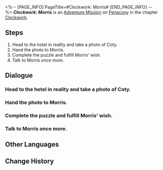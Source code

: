 <%-- [PAGE_INFO]
PageTitle=#Clockwork: Morris#
[END_PAGE_INFO] --%>
{{Stub|Dialogue.}}
{{Mission Infobox
|id            = 4240310
|title         = 
|image         = <!--Mission Clockwork Morris.png-->
|type          = Adventure
|event_name    = 
|chapter       = Clockwork
|requirements  = [[Trailblaze Mission]] ''[[Gentleness, the Name of Nocturne]]'' completed
|summary       = <!--official mission summary from Fate's Atlas-->
|characters    = Coty; Morris; Trailblazer
|startLocation = [[Penacony]] - [[Golden Hour]]
|world         = Penacony
|area          = Golden Hour
|prev          = 
|next          = 
|rewards       = Trailblaze EXP*100; Stellar Jade*10; Lost Crystal*3; Clock Credits*180; Credit*20,000
}}
'''''Clockwork: Morris''''' is an [[Adventure Mission]] on [[Penacony]] in the chapter [[Clockwork]].

==Steps==
# Head to the hotel in reality and take a photo of Coty.
# Hand the photo to Morris.
# Complete the puzzle and fulfill Morris' wish.
# Talk to Morris once more.

<!--
==Gameplay Notes==

--><!--
==Trial Character==

-->
==Dialogue==
{{Stub Dialogue}}
{{Dialogue End}}

===Head to the hotel in reality and take a photo of Coty.{{subst:void|<!--424031003-->}}===
{{Mission Description|type=adventure|location=The Reverie (Reality)|update|Tick... tock! Quick, Adjust the hands... Tick, tock!<br />People's minds await your exploration. Help them regain their true selves!}}
{{Dialogue Start}}
:{{tx}}
{{Dialogue End}}

===Hand the photo to Morris.{{subst:void|<!--424031004-->}}===
{{Dialogue Start}}
:{{tx}}
{{Dialogue End}}

===Complete the puzzle and fulfill Morris' wish.{{subst:void|<!--424031005-->}}===
{{Dialogue Start}}
:{{tx}}
{{Dialogue End}}

===Talk to Morris once more.{{subst:void|<!--424031006-->}}===
{{Dialogue Start}}
:{{tx}}
{{Dialogue End}}

==Other Languages==
{{Other Languages
|en   = Clockwork: Morris
|zhs  = 钟表把戏：莫里斯
|zht  = 鐘錶把戲：莫里斯
|ja   = クロックトリック：モリス
|ko   = 시계 트릭: 모리스
|es   = Trucorreloj: Morris
|fr   = Pouvoir de la Pendule&nbsp;: Maurice
|ru   = Заводной механизм: Морис
|th   = กลนาฬิกา: Morris
|vi   = Thủ Thuật Đồng Hồ: Morris
|de   = Uhrwerk: Morris
|id   = Clockwork: Morris
|pt   = Truquelógio: Morris
}}

==Change History==
{{Change History|2.0}}
